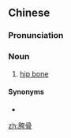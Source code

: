 ==Chinese==
{{zh-forms}}

===Pronunciation===
{{zh-pron
|m=kuàgǔ
|c=kwaa3 gwat1
|cat=n
}}

===Noun===
{{zh-noun}}

# [[hip bone]]

====Synonyms====
* {{zh-l|髖骨}}

[[zh:胯骨]]